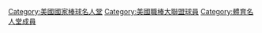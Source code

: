 [[Category:美國國家棒球名人堂|Category:美國國家棒球名人堂]]
[[Category:美國職棒大聯盟球員|Category:美國職棒大聯盟球員]]
[[Category:體育名人堂成員|Category:體育名人堂成員]]